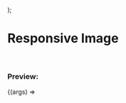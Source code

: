 

  <div style={{ width: "80vw", height: "80vh" }}>
    <Example {...args} />
  </div>
);

<Meta
  title="Examples/Responsive Image"
  component={TransformWrapper}
  argTypes={argsTypes}
/>

# Responsive Image

<br />

### Preview:

<Canvas>
  <Story name="Responsive Image">{(args) => <Template {...args} />}</Story>
</Canvas>

## Component API

<ArgsTable story="Responsive Image" />
